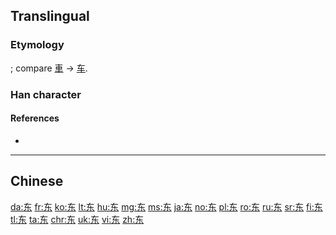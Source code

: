 {{also|车|示|車}}<!-- may be replaced by zh-forms -->
==Translingual==

===Etymology===
{{Han simp|東}}; compare [[車]] → [[车]].

===Han character===
{{Han char|rn=1|rad=一|as=04|sn=5|four=40904|canj=KD|ids=⿻⿻一𠃋小}}

====References====
* {{Han ref|kx=0078.021|hdz=10017.050|uh=4E1C|ud=19996}}

----

==Chinese==
{{zh-see|東}}

[[da:东]]
[[fr:东]]
[[ko:东]]
[[lt:东]]
[[hu:东]]
[[mg:东]]
[[ms:东]]
[[ja:东]]
[[no:东]]
[[pl:东]]
[[ro:东]]
[[ru:东]]
[[sr:东]]
[[fi:东]]
[[tl:东]]
[[ta:东]]
[[chr:东]]
[[uk:东]]
[[vi:东]]
[[zh:东]]